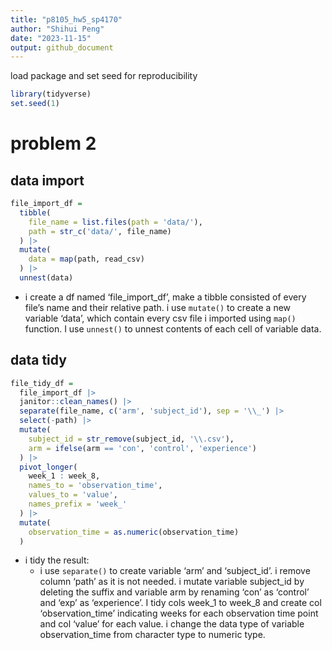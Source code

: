```yaml
---
title: "p8105_hw5_sp4170"
author: "Shihui Peng"
date: "2023-11-15"
output: github_document
---
```

load package and set seed for reproducibility
```r
library(tidyverse)
set.seed(1)
```


# problem 2

## data import

```r
file_import_df = 
  tibble(
    file_name = list.files(path = 'data/'),
    path = str_c('data/', file_name)
  ) |> 
  mutate(
    data = map(path, read_csv)
  ) |> 
  unnest(data)
```
* i create a df named 'file_import_df', make a tibble consisted of every file's name and their relative path. i use `mutate()` to create a new variable 'data', which contain every csv file i imported using `map()` function. I use `unnest()` to unnest contents of each cell of variable data.

## data tidy

```r
file_tidy_df = 
  file_import_df |> 
  janitor::clean_names() |> 
  separate(file_name, c('arm', 'subject_id'), sep = '\\_') |> 
  select(-path) |> 
  mutate(
    subject_id = str_remove(subject_id, '\\.csv'),
    arm = ifelse(arm == 'con', 'control', 'experience')
  ) |> 
  pivot_longer(
    week_1 : week_8,
    names_to = 'observation_time',
    values_to = 'value',
    names_prefix = 'week_'
  ) |> 
  mutate(
    observation_time = as.numeric(observation_time)
  )
```
* i tidy the result:
  * i use `separate()` to create variable 'arm' and 'subject_id'. i remove column 'path' as it is not needed. i mutate variable subject_id by deleting the suffix and variable arm by renaming 'con' as 'control' and 'exp' as 'experience'. I tidy cols week_1 to week_8 and create col 'observation_time' indicating weeks for each observation time point and col 'value' for each value. i change the data type of variable observation_time from character type to numeric type.
